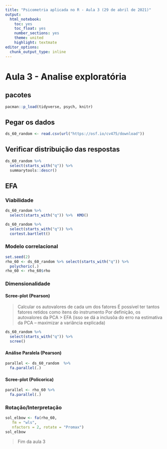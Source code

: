```yaml
---
title: "Psicometria aplicada no R - Aula 3 (29 de abril de 2021)"
output:
  html_notebook:
    toc: yes
    toc_float: yes
    number_sections: yes
    theme: united
    highlight: textmate
editor_options: 
  chunk_output_type: inline
---
```


# Aula 3 - Analise exploratória

## pacotes

```r
pacman::p_load(tidyverse, psych, knitr)
```


## Pegar os dados


```r
ds_60_random <- read.csv(url("https://osf.io/cv475/download"))
```


## Verificar distribuição das respostas

```r
ds_60_random %>% 
  select(starts_with("q")) %>% 
  summarytools::descr()
```



## EFA


### Viabilidade

```r
ds_60_random %>% 
  select(starts_with("q")) %>%  KMO()
```

```r
ds_60_random %>% 
  select(starts_with("q")) %>% 
  cortest.bartlett()
```
### Modelo correlacional

```r
set.seed(2)
rho_60 <- ds_60_random %>% select(starts_with("q")) %>% 
  polychoric(.)
rho_60 <- rho_60$rho 
```


### Dimensionalidade


#### Scree-plot (Pearson)

> Calcular os autovalores de cada um dos fatores
> É possível ter tantos fatores retidos como itens do instrumento
> Por definição, os autovalores da PCA > EFA (isso se dá a inclusõa do erro na estimativa da PCA -- maximizar a variância explicada)

```r
ds_60_random %>% 
  select(starts_with("q")) %>% 
  scree()
```

#### Análise Paralela (Pearson)

```r
parallel <- ds_60_random  %>% 
  fa.parallel(.)
```

#### Scree-plot (Policorica)

```r
parallel <- rho_60 %>%
  fa.parallel(.)
```


### Rotação/Interpretação 

```r
sol_elbow <- fa(rho_60,
   fm = "wls",
   nfactors = 2, rotate = "Promax")
sol_elbow
```


> Fim da aula 3